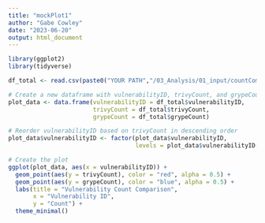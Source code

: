 ```yaml
---
title: "mockPlot1"
author: "Gabe Cowley"
date: "2023-06-20"
output: html_document
---
```


```r
library(ggplot2)
library(tidyverse)
```


```r
df_total <- read.csv(paste0("YOUR PATH","/03_Analysis/01_input/countComparison_differences.csv"))
```


```r
# Create a new dataframe with vulnerabilityID, trivyCount, and grypeCount columns
plot_data <- data.frame(vulnerabilityID = df_total$vulnerabilityID,
                        trivyCount = df_total$trivyCount,
                        grypeCount = df_total$grypeCount)

# Reorder vulnerabilityID based on trivyCount in descending order
plot_data$vulnerabilityID <- factor(plot_data$vulnerabilityID,
                                    levels = plot_data$vulnerabilityID[order(-plot_data$trivyCount)])

# Create the plot
ggplot(plot_data, aes(x = vulnerabilityID)) +
  geom_point(aes(y = trivyCount), color = "red", alpha = 0.5) +
  geom_point(aes(y = grypeCount), color = "blue", alpha = 0.5) +
  labs(title = "Vulnerability Count Comparison",
       x = "Vulnerability ID",
       y = "Count") +
  theme_minimal()

```